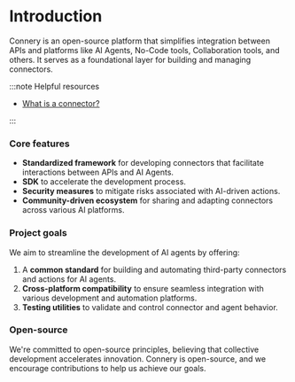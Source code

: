 # Introduction

Connery is an open-source platform that simplifies integration between APIs and platforms like AI Agents,
No-Code tools, Collaboration tools, and others.
It serves as a foundational layer for building and managing connectors.

:::note Helpful resources

- [What is a connector?](/docs/introduction/core-concepts#connector)

:::

### Core features

- **Standardized framework** for developing connectors that facilitate interactions between APIs and AI Agents.
- **SDK** to accelerate the development process.
- **Security measures** to mitigate risks associated with AI-driven actions.
- **Community-driven ecosystem** for sharing and adapting connectors across various AI platforms.

### Project goals

We aim to streamline the development of AI agents by offering:

1. A **common standard** for building and automating third-party connectors and actions for AI agents.
2. **Cross-platform compatibility** to ensure seamless integration with various development and automation platforms.
3. **Testing utilities** to validate and control connector and agent behavior.

### Open-source

We're committed to open-source principles, believing that collective development accelerates innovation.
Connery is open-source, and we encourage contributions to help us achieve our goals.
